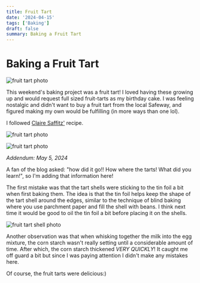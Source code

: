 ```yaml
---
title: Fruit Tart
date: '2024-04-15'
tags: ['Baking']
draft: false
summary: Baking a Fruit Tart
---
```


# Baking a Fruit Tart

![fruit tart photo](/static/images/fruit-tart-1.jpg)

This weekend's baking project was a fruit tart! I loved having these growing up and would request full sized fruit-tarts as my birthday cake. I was feeling nostalgic and didn't want to buy a fruit tart from the local Safeway, and figured making my own would be fulfilling (in more ways than one lol).

I followed [Claire Saffitz'](https://www.youtube.com/watch?v=DVh_EXHZsSQ) recipe.

![fruit tart photo](/static/images/fruit-tart-2.jpg)  

![fruit tart photo](/static/images/fruit-tart-3.jpg)

*Addendum: May 5, 2024*

A fan of the blog asked: "how did it go!! How where the tarts! What did you learn!", so I'm adding that information here!

The first mistake was that the tart shells were sticking to the tin foil a bit when first baking them. The idea is that the tin foil helps keep the shape of the tart shell around the edges, similar to the technique of blind baking where you use parchment paper and fill the shell with beans. I think next time it would be good to oil the tin foil a bit before placing it on the shells.

![fruit tart shell photo](/static/images/fruit-tart-4.jpg)

Another observation was that when whisking together the milk into the egg mixture, the corn starch wasn't really setting until a considerable amount of time. After which, the corn starch thickened *VERY QUICKLY*! It caught me off guard a bit but since I was paying attention I didn't make any mistakes here.

Of course, the fruit tarts were delicious:)
